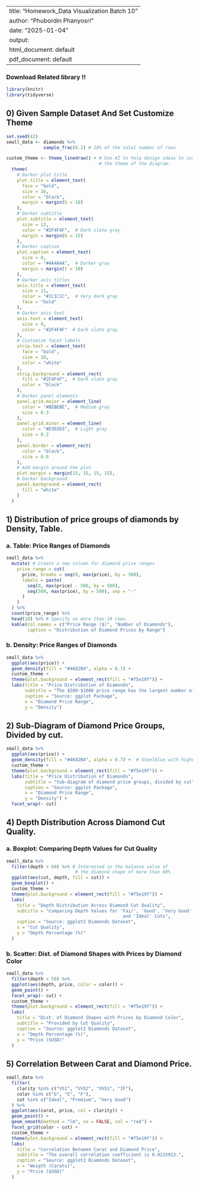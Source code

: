 
---
title: "Homework_Data Visualization Batch 10"
author: "Phubordin Phanyosri"
date: "2025-01-04"
output:
  html_document: default
  pdf_document: default
---

\begin{center}
\textbf{\LARGE The First Thing To Do}
\end{center}

### Download Related library !!
```r
library(knitr)
library(tidyverse)
```
## 0) Given Sample Dataset And Set Customize Theme
```r
set.seed(42)
small_data <- diamonds %>% 
              sample_frac(0.2) # 20% of the total number of rows

```
```r
custom_theme <- theme_linedraw() + # Use AI to help design ideas to customize 
                                   # the theme of the diagram. 
  theme(
    # Darker plot title
    plot.title = element_text(
      face = "bold",
      size = 16,
      color = "black",
      margin = margin(b = 10)
    ),
    # Darker subtitle
    plot.subtitle = element_text(
      size = 12,
      color = "#2F4F4F",  # Dark slate gray
      margin = margin(b = 15)
    ),
    # Darker caption
    plot.caption = element_text(
      size = 8,
      color = "#4A4A4A",  # Darker gray
      margin = margin(t = 10)
    ),
    # Darker axis titles
    axis.title = element_text(
      size = 11,
      color = "#1C1C1C",  # Very dark gray
      face = "bold"
    ),
    # Darker axis text
    axis.text = element_text(
      size = 9,
      color = "#2F4F4F"  # Dark slate gray
    ),
    # Customize facet labels
    strip.text = element_text(
      face = "bold",
      size = 10,
      color = "white"
    ),
    strip.background = element_rect(
      fill = "#2F4F4F",  # Dark slate gray
      color = "black"
    ),
    # Darker panel elements
    panel.grid.major = element_line(
      color = "#BEBEBE",  # Medium gray
      size = 0.3
    ),
    panel.grid.minor = element_line(
      color = "#D3D3D3",  # Light gray
      size = 0.2
    ),
    panel.border = element_rect(
      color = "black",
      size = 0.8
    ),
    # Add margin around the plot
    plot.margin = margin(15, 15, 15, 15),
    # Darker background
    panel.background = element_rect(
      fill = "white"
    )
  )
```

\newpage

## 1) Distribution of price groups of diamonds by Density, Table.
###     a. Table: Price Ranges of Diamonds
```r

small_data %>%
  mutate( # Create a new column for diamond price ranges
    price_range = cut(
      price, breaks = seq(0, max(price), by = 500), 
      labels = paste(
        seq(0, max(price) - 500, by = 500), 
        seq(500, max(price), by = 500), sep = "-"
      )
    )
  ) %>%
  count(price_range) %>%
  head(10) %>% # Specify no more than 10 rows.
  kable(col.names = c("Price Range ($)", "Number of Diamonds"),
        caption = "Distribution of Diamond Prices by Range")
```
###     b. Density: Price Ranges of Diamonds
```r
small_data %>%
  ggplot(aes(price)) +
  geom_density(fill = "#4682B4", alpha = 0.7) +
  custom_theme +
  theme(plot.background = element_rect(fill = "#f5e19f")) +
  labs(title = "Price Distribution of Diamonds", 
       subtitle = "The $500-$1000 price range has the largest number of diamonds.", 
       caption = "Source: ggplot Package", 
       x = "Diamond Price Range", 
       y = "Density")
```
\newpage

## 2) Sub-Diagram of Diamond Price Groups, Divided by cut.
```r
small_data %>%
  ggplot(aes(price)) +
  geom_density(fill = "#4682B4", alpha = 0.7) +  # Steelblue with higher opacity
  custom_theme +
  theme(plot.background = element_rect(fill = "#f5e19f")) +
  labs(title = "Price Distribution of Diamonds", 
       subtitle = "Sub-diagram of diamond price groups, divided by cut", 
       caption = "Source: ggplot Package", 
       x = "Diamond Price Range", 
       y = "Density") +
  facet_wrap(~ cut)
```
\newpage

## 4) Depth Distribution Across Diamond Cut Quality.
###     a. Boxplot: Comparing Depth Values for Cut Quality
```r
small_data %>%
  filter(depth > 60) %>% # Interested in the balance value of 
                          # the diamond shape of more than 60%
  ggplot(aes(cut, depth, fill = cut)) +
  geom_boxplot() +
  custom_theme +
  theme(plot.background = element_rect(fill = "#f5e19f")) + 
  labs(
    title = "Depth Distribution Across Diamond Cut Quality",
    subtitle = "Comparing Depth Values for 'Fair', 'Good', 'Very Good', 'Premium', 
                                            and 'Ideal' Cuts",
    caption = "Source: ggplot2 Diamonds Dataset",
    x = "Cut Quality",
    y = "Depth Percentage (%)"
  )
```

\newpage

###     b. Scatter: Dist. of Diamond Shapes with Prices by Diamond Color
```r
small_data %>%
  filter(depth > 50) %>%
  ggplot(aes(depth, price, color = color)) +
  geom_point() +
  facet_wrap(~ cut) +
  custom_theme +
  theme(plot.background = element_rect(fill = "#f5e19f")) + 
  labs(
    title = "Dist. of Diamond Shapes with Prices by Diamond Color",
    subtitle = "Provided by Cut Quality",
    caption = "Source: ggplot2 Diamonds Dataset",
    x = "Depth Percentage (%)",
    y = "Price ($USD)"
  )

```

\newpage

## 5) Correlation Between Carat and Diamond Price.
```r
small_data %>%
  filter(
    clarity %in% c("VS1", "VVS2", "VVS1", "IF"), 
    color %in% c("G", "E", "F"), 
    cut %in% c("Ideal", "Premium", "Very Good")
  ) %>%
  ggplot(aes(carat, price, col = clarity)) +
  geom_point() +
  geom_smooth(method = "lm", se = FALSE, col = "red") +
  facet_grid(color ~ cut) + 
  custom_theme +
  theme(plot.background = element_rect(fill = "#f5e19f")) +
  labs(
    title = "Correlation Between Carat and Diamond Price",
    subtitle = "The overall correlation coefficient is 0.9215913.",
    caption = "Source: ggplot2 Diamonds Dataset",
    x = "Weigth (Carats)",
    y = "Price ($USD)"
  )

```


